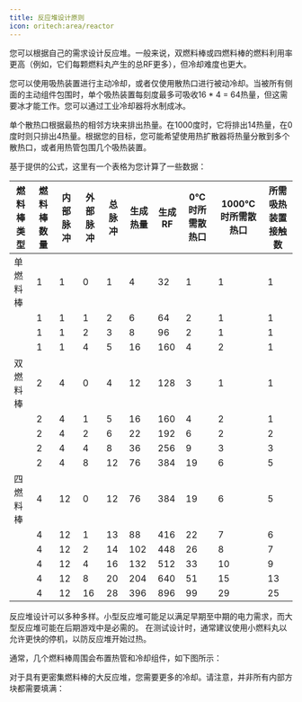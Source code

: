 ```yaml
---
title: 反应堆设计原则
icon: oritech:area/reactor
---
```


您可以根据自己的需求设计反应堆。一般来说，双燃料棒或四燃料棒的燃料利用率更高（例如，它们每颗燃料丸产生的总RF更多），但冷却难度也更大。

您可以使用吸热装置进行主动冷却，或者仅使用散热口进行被动冷却。当被所有侧面的主动组件包围时，单个吸热装置每刻度最多可吸收16 * 4 = 64热量，但这需要冰才能工作。您可以通过工业冷却器将水制成冰。

单个散热口根据最热的相邻方块来排出热量。在1000度时，它将排出14热量，在0度时则只排出4热量。根据您的目标，您可能希望使用热扩散器将热量分散到多个散热口，或者用热管包围几个吸热装置。

基于提供的公式，这里有一个表格为您计算了一些数据：

| 燃料棒类型   | 燃料棒数量 | 内部脉冲 | 外部脉冲 | 总脉冲 | 生成热量 | 生成RF | 0°C时所需散热口 | 1000°C时所需散热口 | 所需吸热装置接触数 |
| ------------ | ---------- | -------- | -------- | ------ | -------- | ------ | --------------- | ------------------ | ------------------ |
| 单燃料棒     | 1          | 1        | 0        | 1      | 4        | 32     | 1               | 1                  | 1                  |
|              | 1          | 1        | 1        | 2      | 6        | 64     | 2               | 1                  | 1                  |
|              | 1          | 1        | 2        | 3      | 8        | 96     | 2               | 1                  | 1                  |
|              | 1          | 1        | 4        | 5      | 16       | 160    | 4               | 2                  | 1                  |
| 双燃料棒     | 2          | 4        | 0        | 4      | 12       | 128    | 3               | 1                  | 1                  |
|              | 2          | 4        | 1        | 5      | 16       | 160    | 4               | 2                  | 1                  |
|              | 2          | 4        | 2        | 6      | 22       | 192    | 6               | 2                  | 2                  |
|              | 2          | 4        | 4        | 8      | 36       | 256    | 9               | 3                  | 3                  |
|              | 2          | 4        | 8        | 12     | 76       | 384    | 19              | 6                  | 5                  |
| 四燃料棒     | 4          | 12       | 0        | 12     | 76       | 384    | 19              | 6                  | 5                  |
|              | 4          | 12       | 1        | 13     | 88       | 416    | 22              | 7                  | 6                  |
|              | 4          | 12       | 2        | 14     | 102      | 448    | 26              | 8                  | 7                  |
|              | 4          | 12       | 4        | 16     | 132      | 512    | 33              | 10                 | 9                  |
|              | 4          | 12       | 8        | 20     | 204      | 640    | 51              | 15                 | 13                 |
|              | 4          | 12       | 16       | 28     | 396      | 896    | 99              | 29                 | 25                 |

反应堆设计可以多种多样。小型反应堆可能足以满足早期至中期的电力需求，而大型反应堆可能在后期游戏中是必需的。
在测试设计时，通常建议使用小燃料丸以允许更快的停机，以防反应堆开始过热。

通常，几个燃料棒周围会布置热管和冷却组件，如下图所示：

<center>
<ModAsset location="oritech:area/reactor_small_layout" width={500} />
</center>

对于具有更密集燃料棒的大反应堆，您需要更多的冷却。请注意，并非所有内部方块都需要填满：

<center>
<ModAsset location="oritech:area/reactor_bigger_layout" width={500} />
</center>
